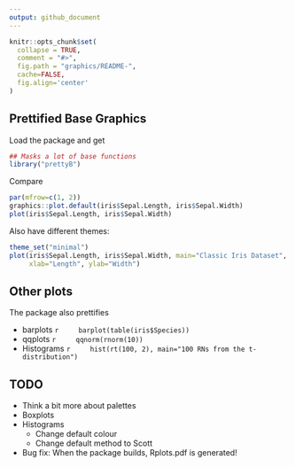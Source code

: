 ```yaml
---
output: github_document
---
```


<!-- README.md is generated from README.Rmd. Please edit that file -->

```r
knitr::opts_chunk$set(
  collapse = TRUE,
  comment = "#>",
  fig.path = "graphics/README-",
  cache=FALSE,
  fig.align='center'
)
```

## Prettified Base Graphics

Load the package and get 

```r
## Masks a lot of base functions
library("prettyB")
```

Compare
```r
par(mfrow=c(1, 2))
graphics::plot.default(iris$Sepal.Length, iris$Sepal.Width)
plot(iris$Sepal.Length, iris$Sepal.Width)
```

Also have different themes:

```r
theme_set("minimal")
plot(iris$Sepal.Length, iris$Sepal.Width, main="Classic Iris Dataset", 
     xlab="Length", ylab="Width")
```

## Other plots

The package also prettifies

  * barplots
    ```r
    barplot(table(iris$Species))
    ```
  * qqplots
    ```r
    qqnorm(rnorm(10))
    ```
  * Histograms
    ```r
    hist(rt(100, 2), main="100 RNs from the t-distribution")
    ```


## TODO

  * Think a bit more about palettes
  * Boxplots
  * Histograms
    - Change default colour
    - Change default method to Scott
  * Bug fix: When the package builds, Rplots.pdf is generated!
